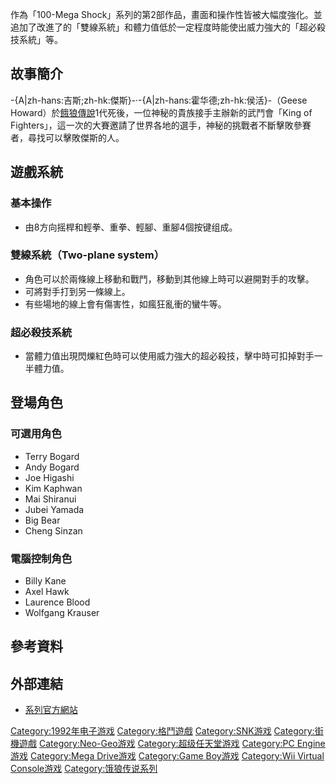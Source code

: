 {{Infobox VG
| title       = 餓狼傳說2
| original    = 
| japanese    = 餓狼伝説2 -新たなる闘い-
| english     = Fatal Fury 2
| image       = 
| caption     = 
| official    = {{vgr|}}
| common      = {{vgr|}}
| genre       = [[格鬥遊戲|格鬥遊戲]]
| platforms   = 
| developer   = [[SNK|SNK]]
| publisher   = SNK
| director    = 
| producer    = 川崎英吉
| designer    = 塚本高史
| writer      = 
| programmer  = YAMATAN-2' TURBO、SPEAKER.R
| composer    = 清水敏夫、おさかようこ<br />北村芳彦、幡谷正彦
| artist      = 白井影二
| series      = [[餓狼傳說|餓狼傳說]]
| engine      = 
| modes       = [[單人遊戲|單人遊戲]]、[[雙人遊戲|雙人遊戲]]
| released    = {{vgr|JP|1992年12月10日|NA|1992年|EU|1992年}}
| cabinet       = 直立
| arcade system = 
| cpu           = [[MC68000|MC68000]]
| sound         = [[Z80|Z80]]、YM2610
| display       = 320×224
}}
{{vgname|餓狼傳說2|ja=餓狼伝説2 -新たなる闘い-|en=Fatal Fury 2|日版副標題譯作“'''新的戰鬥'''”|diff=yes}}作為「100-Mega Shock」系列的第2部作品，畫面和操作性皆被大幅度強化。並追加了改進了的「雙線系統」和體力值低於一定程度時能使出威力強大的「超必殺技系統」等。

==故事簡介==
-{A|zh-hans:吉斯;zh-hk:傑斯}-·-{A|zh-hans:霍华德;zh-hk:侯活}-（Geese Howard）於[[餓狼傳說|餓狼傳說]]1代死後，一位神秘的貴族接手主辦新的武鬥會「King of Fighters」，這一次的大賽邀請了世界各地的選手，神秘的挑戰者不斷擊敗參賽者，尋找可以擊敗傑斯的人。　

==遊戲系統==
===基本操作===
*由8方向摇桿和輕拳、重拳、輕腳、重腳4個按键组成。
===雙線系統（Two-plane system）===
*角色可以於兩條線上移動和戰鬥，移動到其他線上時可以避開對手的攻擊。
*可將對手打到另一條線上。
*有些場地的線上會有傷害性，如瘋狂亂衝的蠻牛等。
===超必殺技系統===
*當體力值出現閃爍紅色時可以使用威力強大的超必殺技，擊中時可扣掉對手一半體力值。

==登場角色==
===可選用角色===
*Terry Bogard
*Andy Bogard
*Joe Higashi
*Kim Kaphwan
*Mai Shiranui
*Jubei Yamada
*Big Bear
*Cheng Sinzan

===電腦控制角色===
*Billy Kane
*Axel Hawk
*Laurence Blood
*Wolfgang Krauser

==參考資料==
{{reflist}}

==外部連結==
*[http://www.garou15th.com/ 系列官方網站] {{Wayback|url=http://www.garou15th.com/ |date=20210309100100 }}{{ja icon}}

{{餓狼傳說系列}}

{{DEFAULTSORT:Garō Densetsu 2 Aratanaru Tatakai}}
[[Category:1992年电子游戏|Category:1992年电子游戏]]
[[Category:格鬥遊戲|Category:格鬥遊戲]]
[[Category:SNK游戏|Category:SNK游戏]]
[[Category:街機遊戲|Category:街機遊戲]]
[[Category:Neo-Geo游戏|Category:Neo-Geo游戏]]
[[Category:超级任天堂游戏|Category:超级任天堂游戏]]
[[Category:PC_Engine游戏|Category:PC Engine游戏]]
[[Category:Mega_Drive游戏|Category:Mega Drive游戏]]
[[Category:Game_Boy游戏|Category:Game Boy游戏]]
[[Category:Wii_Virtual_Console游戏|Category:Wii Virtual Console游戏]]
[[Category:饿狼传说系列|Category:饿狼传说系列]]